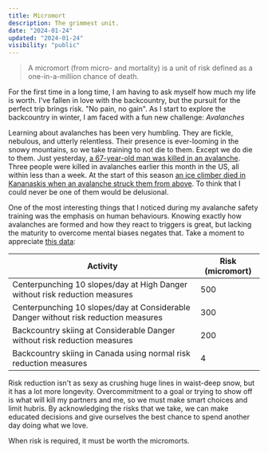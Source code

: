 ```yaml
---
title: Micromort
description: The grimmest unit.
date: "2024-01-24"
updated: "2024-01-24"
visibility: "public"
---
```


> A micromort (from micro- and mortality) is a unit of risk defined as a one-in-a-million chance of death.  

For the first time in a long time, I am having to ask myself how much my life is worth. I've fallen in love with the backcountry, but the pursuit for the perfect trip brings risk. "No pain, no gain". As I start to explore the backcountry in winter, I am faced with a fun new challenge: *Avalanches*  

Learning about avalanches has been very humbling. They are fickle, nebulous, and utterly relentless. Their presence is ever-looming in the snowy mountains, so we take training to not die to them. Except we do die to them. Just yesterday, [a 67-year-old man was killed in an avalanche](https://halifax.citynews.ca/2024/01/23/avalanche-kills-snowboarder-in-colorado-backcountry/). Three people were killed in avalanches earlier this month in the US, all within less than a week. At the start of this season [an ice climber died in Kananaskis when an avalanche struck them from above](https://vancouver.citynews.ca/2023/11/12/kananaskis-avalanche-alberta-ice-climber-death/#:~:text=The%20pair%20were%20descending%20on,buried%20and%20did%20not%20survive.). To think that I could never be one of them would be delusional.  

One of the most interesting things that I noticed during my avalanche safety training was the emphasis on human behaviours. Knowing exactly how avalanches are formed and how they react to triggers is great, but lacking the maturity to overcome mental biases negates that. Take a moment to appreciate [this data](https://wildsnow.com/30862/thinking-of-risk-and-micromorts/):

| Activity                                                                            | Risk (micromort) |
|-------------------------------------------------------------------------------------|------------------|
| Centerpunching 10 slopes/day at High Danger without risk reduction measures         | 500              |
| Centerpunching 10 slopes/day at Considerable Danger without risk reduction measures | 300              |
| Backcountry skiing at Considerable Danger without risk reduction measures           | 200              |
| Backcountry skiing in Canada using normal risk reduction measures                   | 4                |

Risk reduction isn't as sexy as crushing huge lines in waist-deep snow, but it has a lot more longevity. Overcommitment to a goal or trying to show off is what will kill my partners and me, so we must make smart choices and limit hubris. By acknowledging the risks that we take, we can make educated decisions and give ourselves the best chance to spend another day doing what we love.  

When risk is required, it must be worth the micromorts. 